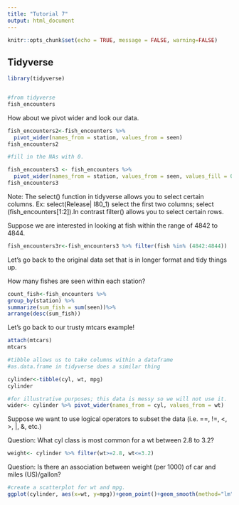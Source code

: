 ```yaml
---
title: "Tutorial 7"
output: html_document
---
```


```r
knitr::opts_chunk$set(echo = TRUE, message = FALSE, warning=FALSE)
```

## Tidyverse 

```r
library(tidyverse)


#from tidyverse
fish_encounters
```

How about we pivot wider and look our data. 


```r
fish_encounters2<-fish_encounters %>%
  pivot_wider(names_from = station, values_from = seen)
fish_encounters2

#fill in the NAs with 0.

fish_encounters3 <- fish_encounters %>% 
  pivot_wider(names_from = station, values_from = seen, values_fill = 0)
fish_encounters3
```

Note: The select() function in tidyverse allows you to select certain columns.  Ex: select(Release| I80_1) select the first two columns; select (fish_encounters[1:2]).In contrast filter() allows you to select certain rows.

Suppose we are interested in looking at fish within the range of 4842 to 4844.

```r
fish_encounters3r<-fish_encounters3 %>% filter(fish %in% (4842:4844))
```

Let's go back to the original data set that is in longer format and tidy things up. 

How many fishes are seen within each station?


```r
count_fish<-fish_encounters %>%
group_by(station) %>%
summarize(sum_fish = sum(seen))%>%
arrange(desc(sum_fish))

```

Let's go back to our trusty mtcars example!

```r
attach(mtcars)
mtcars

#tibble allows us to take columns within a dataframe
#as.data.frame in tidyverse does a similar thing

cylinder<-tibble(cyl, wt, mpg)
cylinder

#for illustrative purposes; this data is messy so we will not use it.
wider<- cylinder %>% pivot_wider(names_from = cyl, values_from = wt) 
```

Suppose we want to use logical operators to subset the data (i.e. ==, !=, <, >, |, &, etc.)

Question: What cyl class is most common for a wt between 2.8 to 3.2?

```r
weight<- cylinder %>% filter(wt>=2.8, wt<=3.2)
```


Question: Is there an association between weight (per 1000) of car and miles (US)/gallon?
```r
#create a scatterplot for wt and mpg. 
ggplot(cylinder, aes(x=wt, y=mpg))+geom_point()+geom_smooth(method="lm")


```

